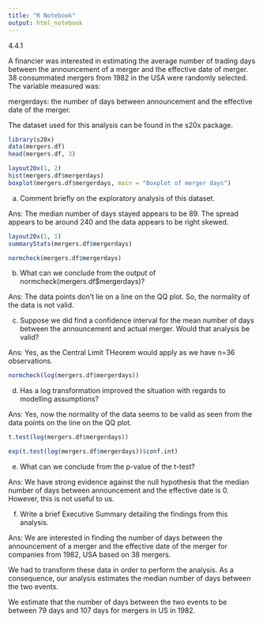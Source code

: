 ```yaml
---
title: "R Notebook"
output: html_notebook
---
```


4.4.1

A financier was interested in estimating the average number of trading days between the announcement of a merger and the effective date of merger. 38 consummated mergers from 1982 in the USA were
randomly selected. The variable measured was:

mergerdays: the number of days between announcement and the effective date of the merger.

The dataset used for this analysis can be found in the s20x package.


```r
library(s20x)
data(mergers.df)
head(mergers.df, 3)
```

```r
layout20x(1, 2)
hist(mergers.df$mergerdays)
boxplot(mergers.df$mergerdays, main = "Boxplot of merger days")
```

a) Comment briefly on the exploratory analysis of this dataset.

Ans: The median number of days stayed appears to be 89. The spread appears to be around 240 and the data appears to be right skewed.



```r
layout20x(1, 1)
summaryStats(mergers.df$mergerdays)
```
```r
normcheck(mergers.df$mergerdays)
```



b) What can we conclude from the output of normcheck(mergers.df$mergerdays)?

Ans: The data points don't lie on a line on the QQ plot. So, the normality of the data is not valid.


c) Suppose we did find a confidence interval for the mean number of days between the announcement
and actual merger. Would that analysis be valid?

Ans: Yes, as the Central Limit THeorem would apply as we have n=36 observations.

```r
normcheck(log(mergers.df$mergerdays))
```

d) Has a log transformation improved the situation with regards to modelling assumptions?

Ans: Yes, now the normality of the data seems to be valid as seen from the data points on the line on the QQ plot.

```r
t.test(log(mergers.df$mergerdays))
```
```r
exp(t.test(log(mergers.df$mergerdays))$conf.int)
```

e) What can we conclude from the p-value of the t-test?

Ans: We have strong evidence against the null hypothesis that the median number of days between announcement and the effective date is 0. However, this is not useful to us.

f) Write a brief Executive Summary detailing the findings from this analysis.

Ans: We are interested in finding the number of days between the announcement of a merger and the effective date of the merger for companies from 1982, USA based on 38 mergers.

We had to transform these data in order to perform the analysis. As a consequence, our analysis estimates the median number of days between the two events.

We estimate that the number of days between the two events to be between 79 days and 107 days for mergers in US in 1982.